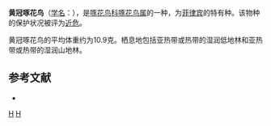 {{Speciesbox 
| genus = Dicaeum
| species = anthonyi
| authority = McGregor, 1914
| name = 黄冠啄花鸟
| image = Dicaeum anthonyi.jpg
| status = NT | status_system = IUCN3.1
}}
'''黄冠啄花鸟'''（[[学名|学名]]：{{lang|la|''Dicaeum anthonyi''}}），是[[啄花鸟科|啄花鸟科]][[啄花鸟属|啄花鸟属]]的一种，为[[菲律宾|菲律宾]]的特有种。该物种的保护状况被评为[[近危|近危]]。

黄冠啄花鸟的平均体重约为10.9克。栖息地包括亚热带或热带的湿润低地林和亚热带或热带的湿润山地林。

== 参考文献 ==
*{{cite web|url=http://www.birdlife.org/datazone/speciesfactsheet.php?id=8201&m=0|title=Dicaeum anthonyi|publisher=[[国际鸟盟|BirdLife.org]]|accessdate=2011-06-27}}
{{reflist}}
{{Taxonbar}}

[[Category:啄花鸟属|H]]
[[Category:由机器人创建的鸟类条目|H]]